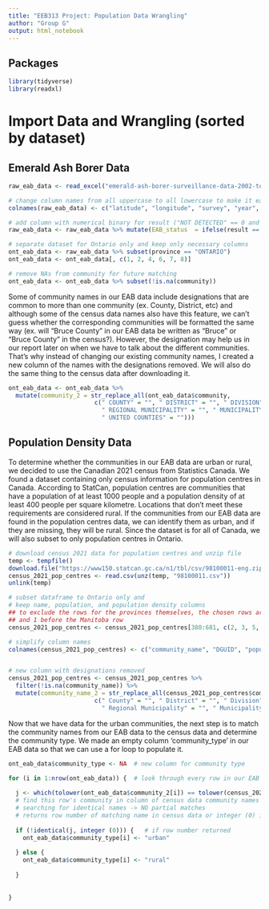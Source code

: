 ---
title: "EEB313 Project: Population Data Wrangling"
author: "Group G"
output: html_notebook
---

## Packages

```{r setup}
library(tidyverse)
library(readxl)
```


# Import Data and Wrangling (sorted by dataset)

## Emerald Ash Borer Data

```{r download_EAB_data}
raw_eab_data <- read_excel("emerald-ash-borer-surveillance-data-2002-to-2020-en.xlsx")

# change column names from all uppercase to all lowercase to make it easier to work with
colnames(raw_eab_data) <- c("latitude", "longitude", "survey", "year", "province", "community", "result")

# add column with numerical binary for result ("NOT DETECTED" == 0 and "DETECTED" == 1)
raw_eab_data <- raw_eab_data %>% mutate(EAB_status  = ifelse(result == "NOT DETECTED", 0, 1))

# separate dataset for Ontario only and keep only necessary columns
ont_eab_data <- raw_eab_data %>% subset(province == "ONTARIO")
ont_eab_data <- ont_eab_data[, c(1, 2, 4, 6, 7, 8)]

# remove NAs from community for future matching
ont_eab_data <- ont_eab_data %>% subset(!is.na(community))
```


Some of community names in our EAB data include designations that are common to more than one community (ex. County, District, etc) and although some of the census data names also have this feature, we can't guess whether the corresponding communities will be formatted the same way (ex. will "Bruce County" in our EAB data be written as "Bruce" or "Bruce County" in the census?). However, the designation may help us in our report later on when we have to talk about the different communities. That's why instead of changing our existing community names, I created a new column of the names with the designations removed. We will also do the same thing to the census data after downloading it.

```{r edit_community_names}
ont_eab_data <- ont_eab_data %>% 
  mutate(community_2 = str_replace_all(ont_eab_data$community,
                        c(" COUNTY" = "", " DISTRICT" = "", " DIVISION" = "", 
                          " REGIONAL MUNICIPALITY" = "", " MUNICIPALITY" = "",
                          " UNITED COUNTIES" = "")))
```


## Population Density Data

To determine whether the communities in our EAB data are urban or rural, we decided to use the Canadian 2021 census from Statistics Canada. We found a dataset containing only census information for population centres in Canada. According to StatCan, population centres are communities that have a population of at least 1000 people and a population density of at least 400 people per square kilometre. Locations that don't meet these requirements are considered rural. If the communities from our EAB data are found in the population centres data, we can identify them as urban, and if they are missing, they will be rural. Since the dataset is for all of Canada, we will also subset to only population centres in Ontario.

```{r download_urban_data}
# download census 2021 data for population centres and unzip file
temp <- tempfile() 
download.file("https://www150.statcan.gc.ca/n1/tbl/csv/98100011-eng.zip", temp)
census_2021_pop_centres <- read.csv(unz(temp, "98100011.csv"))
unlink(temp)
```


```{r subsetting_census_data}
# subset dataframe to Ontario only and 
# keep name, population, and population density columns
## to exclude the rows for the provinces themselves, the chosen rows are 1 after the Ontario row
## and 1 before the Manitoba row
census_2021_pop_centres <- census_2021_pop_centres[380:681, c(2, 3, 5, 17)]

# simplify column names
colnames(census_2021_pop_centres) <- c("community_name", "DGUID", "population_2021", "pop_density_2021")


# new column with designations removed
census_2021_pop_centres <- census_2021_pop_centres %>% 
  filter(!is.na(community_name)) %>% 
  mutate(community_name_2 = str_replace_all(census_2021_pop_centres$community_name,
                        c(" County" = "", " District" = "", " Division" = "", 
                          " Regional Municipality" = "", " Municipality" = "")))
```


Now that we have data for the urban communities, the next step is to match the community names from our EAB data to the census data and determine the community type. We made an empty column 'community_type' in our EAB data so that we can use a for loop to populate it. 

```{r match_community_names}
ont_eab_data$community_type <- NA  # new column for community type

for (i in 1:nrow(ont_eab_data)) {  # look through every row in our EAB data
  
  j <- which(tolower(ont_eab_data$community_2[i]) == tolower(census_2021_pop_centres$community_name_2))
  # find this row's community in column of census data community names
  # searching for identical names -> NO partial matches
  # returns row number of matching name in census data or integer (0) if no matching name found
  
  if (!identical(j, integer (0))) {   # if row number returned
    ont_eab_data$community_type[i] <- "urban"
    
  } else {
    ont_eab_data$community_type[i] <- "rural"
    
  }
    
  
}
```




